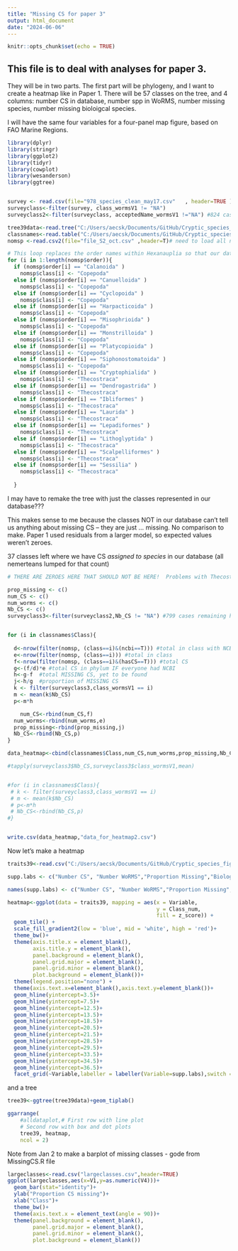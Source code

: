 ```yaml
---
title: "Missing CS for paper 3"
output: html_document
date: "2024-06-06"
---
```


```r
knitr::opts_chunk$set(echo = TRUE)
```

## This file is to deal with analyses for paper 3.
They will be in two parts. The first part will be phylogeny, and I want to create a heatmap like in Paper 1. There will be 57 classes on the tree, and 4 columns: number CS in database, number spp in WoRMS, number missing species, number missing bioloigcal species.

I will have the same four variables for a four-panel map figure, based on FAO Marine Regions.

```r
library(dplyr)
library(stringr)
library(ggplot2)
library(tidyr)
library(cowplot)
library(wesanderson)
library(ggtree)


survey <- read.csv(file="978_species_clean_may17.csv"   , header=TRUE ) #Adjusted Nov 15 2023 to fix errors in duplicated species
surveyclass<-filter(survey, class_wormsV1 != "NA")
surveyclass2<-filter(surveyclass, acceptedName_wormsV1 !="NA") #824 cases

tree39data<-read.tree("C:/Users/aecsk/Documents/GitHub/Cryptic_species_figs/39classes.tre")
classnames<-read.table("C:/Users/aecsk/Documents/GitHub/Cryptic_species_figs/classnames2024.txt",header=T) # adjust this file so it is only the non-zero classes
nomsp <-read.csv2(file="file_S2_oct.csv" ,header=T)# need to load all nominal spp data 

```

```r
# This loop replaces the order names within Hexanauplia so that our database matches the CS output.
for (i in 1:length(nomsp$order)){
  if (nomsp$order[i] == "Calanoida" )
    nomsp$class[i] <- "Copepoda"
  else if (nomsp$order[i] == "Canuelloida" )
    nomsp$class[i] <- "Copepoda"
  else if (nomsp$order[i] == "Cyclopoida" )
    nomsp$class[i] <- "Copepoda"
  else if (nomsp$order[i] == "Harpacticoida" )
    nomsp$class[i] <- "Copepoda"
  else if (nomsp$order[i] == "Misophrioida" )
    nomsp$class[i] <- "Copepoda"
  else if (nomsp$order[i] == "Monstrilloida" )
    nomsp$class[i] <- "Copepoda"
  else if (nomsp$order[i] == "Platycopioida" )
    nomsp$class[i] <- "Copepoda"
  else if (nomsp$order[i] == "Siphonostomatoida" )
    nomsp$class[i] <- "Copepoda"
  else if (nomsp$order[i] == "Cryptophialida" )
    nomsp$class[i] <- "Thecostraca"
  else if (nomsp$order[i] == "Dendrogastrida" )
    nomsp$class[i] <- "Thecostraca"
  else if (nomsp$order[i] == "Ibliformes" )
    nomsp$class[i] <- "Thecostraca"
  else if (nomsp$order[i] == "Laurida" )
    nomsp$class[i] <- "Thecostraca"
  else if (nomsp$order[i] == "Lepadiformes" )
    nomsp$class[i] <- "Thecostraca"
  else if (nomsp$order[i] == "Lithoglyptida" )
    nomsp$class[i] <- "Thecostraca"
  else if (nomsp$order[i] == "Scalpelliformes" )
    nomsp$class[i] <- "Thecostraca"
  else if (nomsp$order[i] == "Sessilia" )
    nomsp$class[i] <- "Thecostraca"
  
  }
```



I may have to remake the tree with just the classes represented in our database???

This makes sense to me because the classes NOT in our database can't tell us anything about missing CS -- they are just ... missing. No comparison to make. Paper 1 used residuals from a larger model, so expected values weren't zeroes. 

37 classes left where we have CS *assigned to species* in our database (all nemerteans lumped for that count)


```r

# THERE ARE ZEROES HERE THAT SHOULD NOT BE HERE!  Problems with Thecostraca, Copepoda, Nemertea

prop_missing <- c()
num_CS <- c()
num_worms <- c()
Nb_CS <- c()
surveyclass3<-filter(surveyclass2,Nb_CS != "NA") #799 cases remaining here, look into who I've tossed


for (i in classnames$Class){
  
  d<-nrow(filter(nomsp, (class==i)&(ncbi==T))) #total in class with NCBI
  e<-nrow(filter(nomsp, (class==i))) #total in class
  f<-nrow(filter(nomsp, (class==i)&(hasCS==T))) #total CS
  g<-(f/d)*e #total CS in phylum IF everyone had NCBI
  h<-g-f  #total MISSING CS, yet to be found
  j<-h/g  #proportion of MISSING CS
  k <- filter(surveyclass3,class_wormsV1 == i)
  m <- mean(k$Nb_CS)
  p<-m*h

    num_CS<-rbind(num_CS,f)
  num_worms<-rbind(num_worms,e)
  prop_missing<-rbind(prop_missing,j)
  Nb_CS<-rbind(Nb_CS,p)
}

data_heatmap<-cbind(classnames$Class,num_CS,num_worms,prop_missing,Nb_CS)

#tapply(surveyclass3$Nb_CS,surveyclass3$class_wormsV1,mean)


#for (i in classnames$Class){
 # k <- filter(surveyclass3,class_wormsV1 == i)
 # m <- mean(k$Nb_CS)
 # p<-m*h
 # Nb_CS<-rbind(Nb_CS,p)
#}


write.csv(data_heatmap,"data_for_heatmap2.csv")
```

Now let's make a heatmap

```r
traits39<-read.csv("C:/Users/aecsk/Documents/GitHub/Cryptic_species_figs/heatmap_CS3_input.csv",header=T)

supp.labs <- c("Number CS", "Number WoRMS","Proportion Missing","Biological missing")

names(supp.labs) <- c("Number CS", "Number WoRMS","Proportion Missing","Biological missing")

heatmap<-ggplot(data = traits39, mapping = aes(x = Variable,
                                               y = Class_num,
                                               fill = z_score)) +
  geom_tile() +
  scale_fill_gradient2(low = 'blue', mid = 'white', high = 'red')+
  theme_bw()+
  theme(axis.title.x = element_blank(), 
        axis.title.y = element_blank(), 
        panel.background = element_blank(), 
        panel.grid.major = element_blank(),  
        panel.grid.minor = element_blank(),  
        plot.background = element_blank())+
  theme(legend.position="none") +
  theme(axis.text.x=element_blank(),axis.text.y=element_blank())+
  geom_hline(yintercept=3.5)+
  geom_hline(yintercept=7.5)+
  geom_hline(yintercept=12.5)+
  geom_hline(yintercept=13.5)+
  geom_hline(yintercept=18.5)+
  geom_hline(yintercept=20.5)+
  geom_hline(yintercept=21.5)+
  geom_hline(yintercept=28.5)+
  geom_hline(yintercept=29.5)+
  geom_hline(yintercept=33.5)+
  geom_hline(yintercept=34.5)+
  geom_hline(yintercept=36.5)+
  facet_grid(~Variable,labeller = labeller(Variable=supp.labs),switch = "x", scales = "free_x", space = "free_x")


```

and a tree

```r
tree39<-ggtree(tree39data)+geom_tiplab()

ggarrange(
    #alldataplot,# First row with line plot
    # Second row with box and dot plots
    tree39, heatmap, 
    ncol = 2) 

```

Note from Jan 2 to make a barplot of missing classes - gode from MissingCS.R file
```r
largeclasses<-read.csv("largeclasses.csv",header=TRUE)
ggplot(largeclasses,aes(x=V1,y=as.numeric(V4)))+
  geom_bar(stat="identity")+
  ylab("Proportion CS missing")+
  xlab("Class")+
  theme_bw()+
  theme(axis.text.x = element_text(angle = 90))+
  theme(panel.background = element_blank(), 
        panel.grid.major = element_blank(),
        panel.grid.minor = element_blank(),
        plot.background = element_blank())
```


